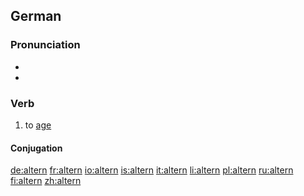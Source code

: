 ==German==

===Pronunciation===
* {{IPA|/ˈʔaltɐn/|lang=de}}
* {{audio|De-at-altern.ogg|Audio (Austria)}}

===Verb===
{{de-verb}}

# to [[age]]

====Conjugation====
{{de-conj-weak-ern|alt|gealtert|s}}

[[de:altern]]
[[fr:altern]]
[[io:altern]]
[[is:altern]]
[[it:altern]]
[[li:altern]]
[[pl:altern]]
[[ru:altern]]
[[fi:altern]]
[[zh:altern]]